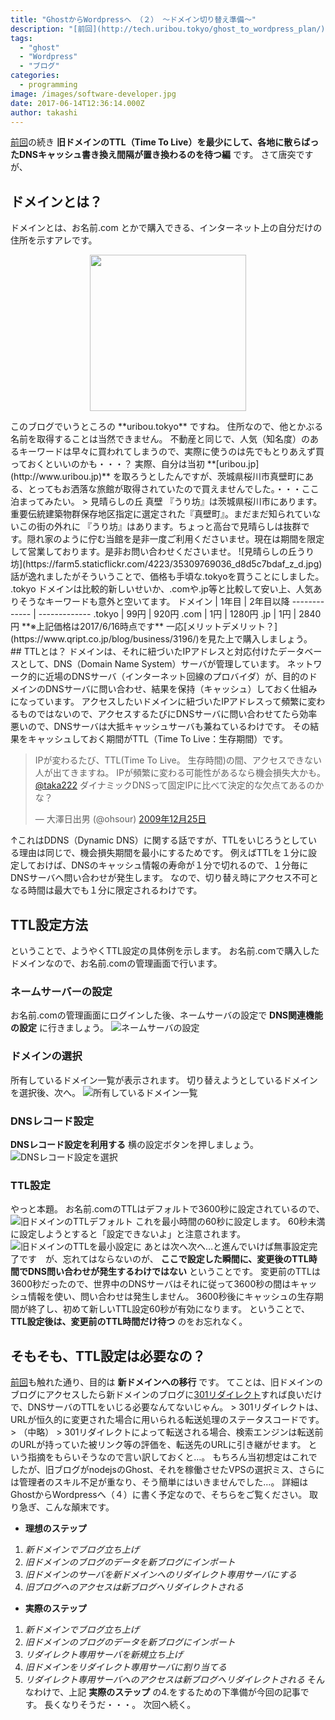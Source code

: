 ```yaml
---
title: "GhostからWordpressへ （２） 〜ドメイン切り替え準備〜"
description: "[前回](http://tech.uribou.tokyo/ghost_to_wordpress_plan/)の続き **旧ドメインのTTL（Time To L..."
tags:
  - "ghost"
  - "Wordpress"
  - "ブログ"
categories:
  - programming
image: /images/software-developer.jpg
date: 2017-06-14T12:36:14.000Z
author: takashi
---
```




[前回](http://tech.uribou.tokyo/ghost_to_wordpress_plan/)の続き **旧ドメインのTTL（Time To Live）を最少にして、各地に散らばったDNSキャッシュ書き換え間隔が置き換わるのを待つ編** です。
さて唐突ですが、
## ドメインとは？
ドメインとは、お名前.com とかで購入できる、インターネット上の自分だけの住所を示すアレです。
<p align="center"><a href="//af.moshimo.com/af/c/click?a_id=783832&amp;p_id=109&amp;pc_id=109&amp;pl_id=2552&amp;guid=ON" target="_blank" rel="nofollow noopener"><img src="//image.moshimo.com/af-img/0045/000000002552.gif" width="250" height="250" style="border:none"></a><img src="//i.moshimo.com/af/i/impression?a_id=783832&amp;p_id=109&amp;pc_id=109&amp;pl_id=2552" width="1" height="1" style="border:none"></p>
このブログでいうところの **uribou.tokyo** ですね。
住所なので、他とかぶる名前を取得することは当然できません。
不動産と同じで、人気（知名度）のあるキーワードは早々に買われてしまうので、実際に使うのは先でもとりあえず買っておくといいのかも・・・？
実際、自分は当初 **[uribou.jp](http://www.uribou.jp)** を取ろうとしたんですが、茨城県桜川市真壁町にある、とってもお洒落な旅館が取得されていたので買えませんでした。・・・ここ泊まってみたい。
&gt; 見晴らしの丘 真壁 『うり坊』は茨城県桜川市にあります。重要伝統建築物群保存地区指定に選定された『真壁町』。まだまだ知られていないこの街の外れに 『うり坊』はあります。ちょっと高台で見晴らしは抜群です。隠れ家のように佇む当館を是非一度ご利用くださいませ。現在は期間を限定して営業しております。是非お問い合わせくださいませ。
![見晴らしの丘うり坊](https://farm5.staticflickr.com/4223/35309769036_d8d5c7bdaf_z_d.jpg)
話が逸れましたがそういうことで、価格も手頃な.tokyoを買うことにしました。
.tokyo ドメインは比較的新しいせいか、.comや.jp等と比較して安い上、人気ありそうなキーワードも意外と空いてます。
ドメイン | 1年目 | 2年目以降
------------- | -------------
.tokyo | 99円 | 920円
.com | 1円 | 1280円
.jp | 1円 | 2840円
**※上記価格は2017/6/16時点です**
一応[メリットデメリット？](https://www.qript.co.jp/blog/business/3196/)を見た上で購入しましょう。
## TTLとは？
ドメインは、それに紐づいたIPアドレスと対応付けたデータベースとして、DNS（Domain Name System）サーバが管理しています。
ネットワーク的に近場のDNSサーバ（インターネット回線のプロバイダ）が、目的のドメインのDNSサーバに問い合わせ、結果を保持（キャッシュ）しておく仕組みになっています。
アクセスしたいドメインに紐づいたIPアドレスって頻繁に変わるものではないので、アクセスするたびにDNSサーバに問い合わせてたら効率悪いので、DNSサーバは大抵キャッシュサーバも兼ねているわけです。
その結果をキャッシュしておく期間がTTL（Time To Live：生存期間）です。
<blockquote class="twitter-tweet" data-lang="ja"><p lang="ja" dir="ltr">IPが変わるたび、TTL(Time To Live。 生存時間)の間、アクセスできない人が出てきますね。 IPが頻繁に変わる可能性があるなら機会損失大かも。 <a href="https://twitter.com/taka222">@taka222</a> ダイナミックDNSって固定IPに比べて決定的な欠点てあるのかな？</p>&mdash; 大澤日出男 (@ohsour) <a href="https://twitter.com/ohsour/status/7018192150">2009年12月25日</a></blockquote>

↑これはDDNS（Dynamic DNS）に関する話ですが、TTLをいじろうとしている理由は同じで、機会損失期間を最小にするためです。
例えばTTLを１分に設定しておけば、DNSのキャッシュ情報の寿命が１分で切れるので、１分毎にDNSサーバへ問い合わせが発生します。
なので、切り替え時にアクセス不可となる時間は最大でも１分に限定されるわけです。
## TTL設定方法
ということで、ようやくTTL設定の具体例を示します。
お名前.comで購入したドメインなので、お名前.comの管理画面で行います。
### ネームサーバーの設定
お名前.comの管理画面にログインした後、ネームサーバの設定で **DNS関連機能の設定** に行きましょう。
![ネームサーバの設定](https://c1.staticflickr.com/5/4208/35163577002_4532e4e9f3_o.png)
### ドメインの選択
所有しているドメイン一覧が表示されます。
切り替えようとしているドメインを選択後、次へ。
![所有しているドメイン一覧](https://c1.staticflickr.com/5/4284/34943004960_a33deca288_o.png)
### DNSレコード設定
**DNSレコード設定を利用する** 横の設定ボタンを押しましょう。
![DNSレコード設定を選択](https://c1.staticflickr.com/5/4233/35163577182_0fec5745b4_b.jpg)
### TTL設定
やっと本題。
お名前.comのTTLはデフォルトで3600秒に設定されているので、
![旧ドメインのTTLデフォルト](https://c1.staticflickr.com/5/4263/35163577492_37d31509e8_b.jpg)
これを最小時間の60秒に設定します。
60秒未満に設定しようとすると「設定できないよ」と注意されます。
![旧ドメインのTTLを最小設定に](https://c1.staticflickr.com/5/4275/35200692521_e2847510bc_b.jpg)
あとは次へ次へ…と進んでいけば無事設定完了です　が、忘れてはならないのが、 **ここで設定した瞬間に、変更後のTTL時間でDNS問い合わせが発生するわけではない** ということです。
変更前のTTLは3600秒だったので、世界中のDNSサーバはそれに従って3600秒の間はキャッシュ情報を使い、問い合わせは発生しません。
3600秒後にキャッシュの生存期間が終了し、初めて新しいTTL設定60秒が有効になります。
ということで、 **TTL設定後は、変更前のTTL時間だけ待つ** のをお忘れなく。
## そもそも、TTL設定は必要なの？
[前回](http://tech.uribou.tokyo/ghost_to_wordpress_plan/)も触れた通り、目的は **新ドメインへの移行** です。
てことは、旧ドメインのブログにアクセスしたら新ドメインのブログに[301リダイレクト](https://www.seohacks.net/basic/terms/301_redirect/)すれば良いだけで、DNSサーバのTTLをいじる必要なんてないじゃん。
&gt; 301リダイレクトは、URLが恒久的に変更された場合に用いられる転送処理のステータスコードです。
&gt; （中略）
&gt; 301リダイレクトによって転送される場合、検索エンジンは転送前のURLが持っていた被リンク等の評価を、転送先のURLに引き継がせます。
という指摘をもらいそうなので言い訳しておくと…。
もちろん当初想定はこれでしたが、旧ブログがnodejsのGhost、それを稼働させたVPSの選択ミス、さらには管理者のスキル不足が重なり、そう簡単にはいきませんでした…。
詳細はGhostからWordpressへ（４）に書く予定なので、そちらをご覧ください。
取り急ぎ、こんな顛末です。
* **理想のステップ**
1. *新ドメインでブログ立ち上げ*
2. *旧ドメインのブログのデータを新ブログにインポート*
3. *旧ドメインのサーバを新ドメインへのリダイレクト専用サーバにする*
4. *旧ブログへのアクセスは新ブログへリダイレクトされる*
* **実際のステップ**
1. *新ドメインでブログ立ち上げ*
2. *旧ドメインのブログのデータを新ブログにインポート*
3. *リダイレクト専用サーバを新規立ち上げ*
4. *旧ドメインをリダイレクト専用サーバに割り当てる*
5. *リダイレクト専用サーバへのアクセスは新ブログへリダイレクトされる*
そんなわけで、上記 **実際のステップ** の4.をするための下準備が今回の記事です。
長くなりそうだ・・・。
次回へ続く。
